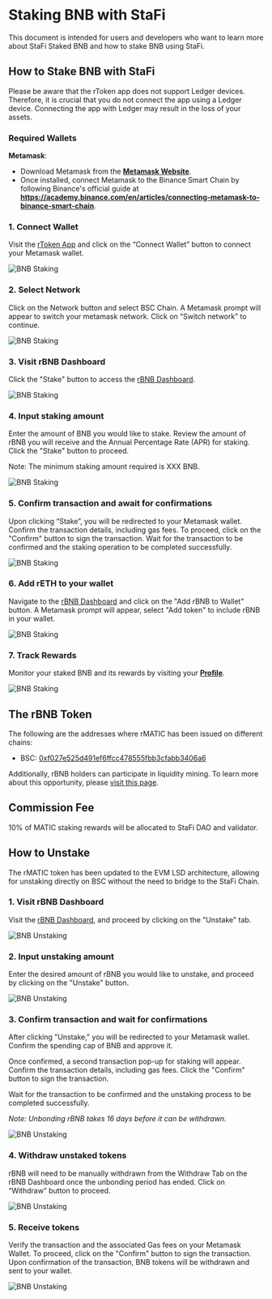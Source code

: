 # Staking BNB with StaFi

This document is intended for users and developers who want to learn more about StaFi Staked BNB and how to stake BNB using StaFi.



## How to Stake BNB with StaFi

<Callout type="info">
Please be aware that the rToken app does not support Ledger devices. Therefore, it is crucial that you do not connect the app using a Ledger device. Connecting the app with Ledger may result in the loss of your assets.
</Callout>

### Required Wallets

**Metamask**:

- Download Metamask from the **[Metamask Website](https://metamask.io/download.htm)**.
- Once installed, connect Metamask to the Binance Smart Chain by following Binance's official guide at **https://academy.binance.com/en/articles/connecting-metamask-to-binance-smart-chain**.


<Steps>

### 1. Connect Wallet

Visit the [rToken App](https://app.stafi.io/) and click on the “Connect Wallet” button to connect your Metamask wallet.

![BNB Staking](/image/stakingunstakingevmbnb_1.png)

### 2. Select Network

Click on the Network button and select BSC Chain. A Metamask prompt will appear to switch your metamask network. Click on “Switch network” to continue.

![BNB Staking](/image/stakingunstakingevmbnb_2.png)

### 3. Visit rBNB Dashboard

Click the "Stake" button to access the [rBNB Dashboard](https://app.stafi.io/gallery/evm/BNB?net=BEP20).

![BNB Staking](/image/stakingunstakingevmbnb_3.png)

### 4. **Input staking amount**

Enter the amount of BNB you would like to stake. Review the amount of rBNB you will receive and the Annual Percentage Rate (APR) for staking. Click the "Stake" button to proceed.

Note: The minimum staking amount required is XXX BNB.

![BNB Staking](/image/stakingunstakingevmbnb_4.png)

### 5. **Confirm transaction and await for confirmations**

Upon clicking “Stake”, you will be redirected to your Metamask wallet. Confirm the transaction details, including gas fees. To proceed, click on the "Confirm" button to sign the transaction. Wait for the transaction to be confirmed and the staking operation to be completed successfully.

![BNB Staking](/image/stakingunstakingevmbnb_5.png)

### 6. **Add rETH to your wallet**

Navigate to the [rBNB Dashboard](https://app.stafi.io/gallery/evm/BNB?net=BEP20) and click on the "Add rBNB to Wallet" button. A Metamask prompt will appear, select "Add token" to include rBNB in your wallet.

![BNB Staking](/image/stakingunstakingevmbnb_6.png)

### 7. **Track Rewards**

Monitor your staked BNB and its rewards by visiting your **[Profile](https://test-app.stafi.io/profile/evm?net=BEP20)**.

![BNB Staking](/image/stakingunstakingevmbnb_7.png)


</Steps>


## The rBNB Token

The following are the addresses where rMATIC has been issued on different chains:

- BSC: [0xf027e525d491ef6ffcc478555fbb3cfabb3406a6](https://bscscan.com/address/0xf027e525d491ef6ffcc478555fbb3cfabb3406a6)

Additionally, rBNB holders can participate in liquidity mining. To learn more about this opportunity, please [visit this page](https://app.stafi.io/rpool?program=lp).

## Commission Fee

10% of MATIC staking rewards will be allocated to StaFi DAO and validator.

## How to Unstake

<Callout type="info">
The rMATIC token has been updated to the EVM LSD architecture, allowing for unstaking directly on BSC without the need to bridge to the StaFi Chain.
</Callout>

<Steps>

### 1. **Visit rBNB Dashboard**

Visit the [rBNB Dashboard](https://app.stafi.io/gallery/evm/BNB?net=BEP20), and proceed by clicking on the "Unstake" tab.

![BNB Unstaking](/image/stakingunstakingevmbnb_8.png)

### 2. **Input unstaking amount**

Enter the desired amount of rBNB you would like to unstake, and proceed by clicking on the "Unstake" button.

![BNB Unstaking](/image/stakingunstakingevmbnb_9.png)

### 3. **Confirm transaction and wait for confirmations**

After clicking "Unstake," you will be redirected to your Metamask wallet. Confirm the spending cap of BNB and approve it.

Once confirmed, a second transaction pop-up for staking will appear. Confirm the transaction details, including gas fees. Click the "Confirm" button to sign the transaction. 

Wait for the transaction to be confirmed and the unstaking process to be completed successfully.

*Note: Unbonding rBNB takes 16 days before it can be withdrawn.*

![BNB Unstaking](/image/stakingunstakingevmbnb_10.png)

### 4. **Withdraw unstaked tokens**

rBNB will need to be manually withdrawn from the Withdraw Tab on the rBNB Dashboard once the unbonding period has ended. Click on “Withdraw” button to proceed.

![BNB Unstaking](/image/stakingunstakingevmbnb_11.png)

### 5. **Receive tokens**

Verify the transaction and the associated Gas fees on your Metamask Wallet. To proceed, click on the "Confirm" button to sign the transaction. Upon confirmation of the transaction, BNB tokens will be withdrawn and sent to your wallet.

![BNB Unstaking](/image/stakingunstakingevmbnb_12.png)
</Steps>
